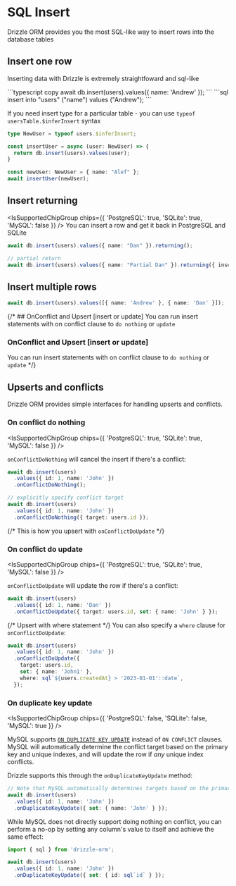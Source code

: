 
# SQL Insert
Drizzle ORM provides you the most SQL-like way to insert rows into the database tables

## Insert one row
Inserting data with Drizzle is extremely straightfoward and sql-like

<Section>
```typescript copy 
await db.insert(users).values({ name: 'Andrew' });
```
```sql
insert into "users" ("name") values ("Andrew");
```
</Section>

If you need insert type for a particular table - you can use `typeof usersTable.$inferInsert` syntax
```typescript copy 
type NewUser = typeof users.$inferInsert;

const insertUser = async (user: NewUser) => {
  return db.insert(users).values(user);
}

const newUser: NewUser = { name: "Alef" };
await insertUser(newUser);
```

## Insert returning
<IsSupportedChipGroup chips={{ 'PostgreSQL': true, 'SQLite': true, 'MySQL': false }} />
You can insert a row and get it back in PostgreSQL and SQLite
```typescript copy
await db.insert(users).values({ name: "Dan" }).returning();

// partial return
await db.insert(users).values({ name: "Partial Dan" }).returning({ insertedId: users.id });
```

## Insert multiple rows
```typescript copy
await db.insert(users).values([{ name: 'Andrew' }, { name: 'Dan' }]);
```

{/* ## OnConflict and Upsert [insert or update]
You can run insert statements with on conflict clause to `do nothing` or `update`  
### OnConflict and Upsert [insert or update]
You can run insert statements with on conflict clause to `do nothing` or `update`   */}
## Upserts and conflicts
Drizzle ORM provides simple interfaces for handling upserts and conflicts.

### On conflict do nothing
<IsSupportedChipGroup chips={{ 'PostgreSQL': true, 'SQLite': true, 'MySQL': false }} />

`onConflictDoNothing` will cancel the insert if there's a conflict:

```typescript copy
await db.insert(users)
  .values({ id: 1, name: 'John' })
  .onConflictDoNothing();

// explicitly specify conflict target
await db.insert(users)
  .values({ id: 1, name: 'John' })
  .onConflictDoNothing({ target: users.id });
```

{/* This is how you upsert with `onConflictDoUpdate` */}
### On conflict do update
<IsSupportedChipGroup chips={{ 'PostgreSQL': true, 'SQLite': true, 'MySQL': false }} />

`onConflictDoUpdate` will update the row if there's a conflict:
```typescript
await db.insert(users)
  .values({ id: 1, name: 'Dan' })
  .onConflictDoUpdate({ target: users.id, set: { name: 'John' } });
```

{/* Upsert with where statement */}
You can also specify a `where` clause for `onConflictDoUpdate`:
```typescript
await db.insert(users)
  .values({ id: 1, name: 'John' })
  .onConflictDoUpdate({
    target: users.id,
    set: { name: 'John1' },
    where: sql`${users.createdAt} > '2023-01-01'::date`,
  });
```

### On duplicate key update
<IsSupportedChipGroup chips={{ 'PostgreSQL': false, 'SQLite': false, 'MySQL': true }} />

MySQL supports [`ON DUPLICATE KEY UPDATE`](https://dev.mysql.com/doc/refman/8.0/en/insert-on-duplicate.html) instead of `ON CONFLICT` clauses. MySQL will automatically determine the conflict target based on the primary key and unique indexes, and will update the row if *any* unique index conflicts.

Drizzle supports this through the `onDuplicateKeyUpdate` method:

```typescript
// Note that MySQL automatically determines targets based on the primary key and unique indexes
await db.insert(users)
  .values({ id: 1, name: 'John' })
  .onDuplicateKeyUpdate({ set: { name: 'John' } });
```

While MySQL does not directly support doing nothing on conflict, you can perform a no-op by setting any column's value to itself and achieve the same effect:

```typescript
import { sql } from 'drizzle-orm';

await db.insert(users)
  .values({ id: 1, name: 'John' })
  .onDuplicateKeyUpdate({ set: { id: sql`id` } });
```
